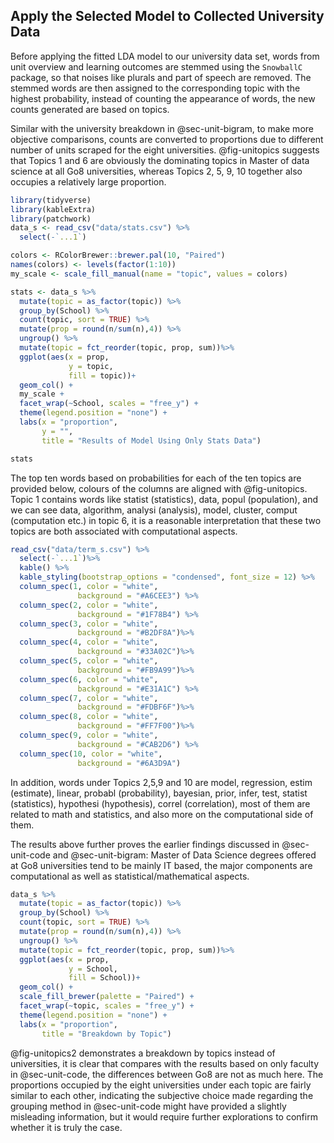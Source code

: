 ## Apply the Selected Model to Collected University Data

Before applying the fitted LDA model to our university data set, words from unit overview and learning outcomes are stemmed using the `SnowballC` package, so that noises like plurals and part of speech are removed. The stemmed words are then assigned to the corresponding topic with the highest probability, instead of counting the appearance of words, the new counts generated are based on topics.

Similar with the university breakdown in @sec-unit-bigram, to make more objective comparisons, counts are converted to proportions due to different number of units scraped for the eight universities. @fig-unitopics suggests that Topics 1 and 6 are obviously the dominating topics in Master of data science at all Go8 universities, whereas Topics 2, 5, 9, 10 together also occupies a relatively large proportion. 
```r
library(tidyverse)
library(kableExtra)
library(patchwork)
data_s <- read_csv("data/stats.csv") %>% 
  select(-`...1`)

colors <- RColorBrewer::brewer.pal(10, "Paired")
names(colors) <- levels(factor(1:10))
my_scale <- scale_fill_manual(name = "topic", values = colors)  

stats <- data_s %>% 
  mutate(topic = as_factor(topic)) %>% 
  group_by(School) %>% 
  count(topic, sort = TRUE) %>%
  mutate(prop = round(n/sum(n),4)) %>% 
  ungroup() %>% 
  mutate(topic = fct_reorder(topic, prop, sum))%>% 
  ggplot(aes(x = prop,
             y = topic,
             fill = topic))+
  geom_col() +
  my_scale +
  facet_wrap(~School, scales = "free_y") +
  theme(legend.position = "none") +
  labs(x = "proportion",
       y = "",
       title = "Results of Model Using Only Stats Data")
```


```r
stats
```

The top ten words based on probabilities for each of the ten topics are provided below, colours of the columns are aligned with @fig-unitopics. Topic 1 contains words like statist (statistics), data, popul (population), and we can see data, algorithm, analysi (analysis), model, cluster, comput (computation etc.) in topic 6, it is a reasonable interpretation that these two topics are both associated with computational aspects.

```r
read_csv("data/term_s.csv") %>% 
  select(-`...1`)%>% 
  kable() %>% 
  kable_styling(bootstrap_options = "condensed", font_size = 12) %>% 
  column_spec(1, color = "white",
               background = "#A6CEE3") %>% 
  column_spec(2, color = "white",
               background = "#1F78B4") %>% 
  column_spec(3, color = "white",
               background = "#B2DF8A")%>% 
  column_spec(4, color = "white",
               background = "#33A02C")%>% 
  column_spec(5, color = "white",
               background = "#FB9A99")%>% 
  column_spec(6, color = "white",
               background = "#E31A1C") %>% 
  column_spec(7, color = "white",
               background = "#FDBF6F")%>% 
  column_spec(8, color = "white",
               background = "#FF7F00")%>% 
  column_spec(9, color = "white",
               background = "#CAB2D6") %>%
  column_spec(10, color = "white",
               background = "#6A3D9A")
```


In addition, words under Topics 2,5,9 and 10 are model, regression, estim (estimate), linear, probabl (probability), bayesian, prior, infer, test, statist (statistics), hypothesi (hypothesis), correl (correlation), most of them are related to math and statistics, and also more on the computational side of them. 

The results above further proves the earlier findings discussed in @sec-unit-code and @sec-unit-bigram: Master of Data Science degrees offered at Go8 universities tend to be mainly IT based, the major components are computational as well as statistical/mathematical aspects. 

```r
data_s %>% 
  mutate(topic = as_factor(topic)) %>% 
  group_by(School) %>% 
  count(topic, sort = TRUE) %>%
  mutate(prop = round(n/sum(n),4)) %>% 
  ungroup() %>% 
  mutate(topic = fct_reorder(topic, prop, sum))%>% 
  ggplot(aes(x = prop,
             y = School,
             fill = School))+
  geom_col() +
  scale_fill_brewer(palette = "Paired") +
  facet_wrap(~topic, scales = "free_y") +
  theme(legend.position = "none") +
  labs(x = "proportion",
       title = "Breakdown by Topic")
```


@fig-unitopics2 demonstrates a breakdown by topics instead of universities, it is clear that compares with the results based on only faculty in @sec-unit-code, the differences between Go8 are not as much here. The proportions occupied by the eight universities under each topic are fairly similar to each other, indicating the subjective choice made regarding the grouping method in @sec-unit-code might have provided a slightly misleading information, but it would require further explorations to confirm whether it is truly the case.
